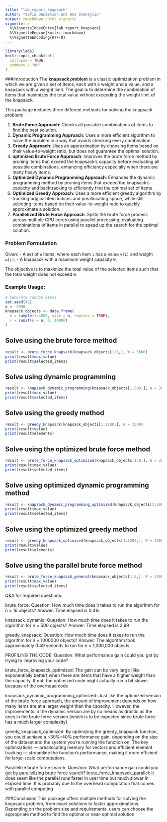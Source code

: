 ```yaml
---
title: "lab_report_knapsack"
author: "Sofia Danielson and Ana Stanojcic"
output: rmarkdown::html_vignette
vignette: >
  %\VignetteIndexEntry{lab_report_knapsack}
  %\VignetteEngine{knitr::rmarkdown}
  %\VignetteEncoding{UTF-8}
---
```


```r
library(lab6)  
knitr::opts_chunk$set(
  collapse = TRUE,
  comment = "#>"
)
```
###Introduction
The **knapsack problem** is a classic optimization problem in which we are given a set of items, each with a weight and a value, and a knapsack with a weight limit. The goal is to determine the combination of items that maximizes the total value without exceeding the weight limit of the knapsack. 

This package includes three different methods for solving the knapsack problem:

1. **Brute Force Approach**: Checks all possible combinations of items to find the best solution.
2. **Dynamic Programming Approach**: Uses a more efficient algorithm to solve the problem in a way that avoids checking every combination.
3. **Greedy Approach**: Uses an approximation by choosing items based on their value-to-weight ratio, but does not guarantee the optimal solution.
4. **optimized Brute Force Approach**: Improves the brute force method by pruning items that exceed the knapsack's capacity before evaluating all possible combinations, enhancing efficiency especially when there are many heavy items.
5. **Optimized Dynamic Programming Approach**: Enhances the dynamic programming method by pruning items that exceed the knapsack's capacity and backtracking to efficiently find the optimal set of items
6. **Optimized Greedy Approach**: Uses a more efficient greedy algorithm by tracking original item indices and preallocating space, while still selecting items based on their value-to-weight ratio to quickly approximate a solution.
7. **Parallelized Brute Force Approach**: Splits the brute force process across multiple CPU cores using parallel processing, evaluating combinations of items in parallel to speed up the search for the optimal solution.

### Problem Formulation

Given:
- A set of `n` items, where each item `i` has a value `v[i]` and weight `w[i]`.
- A knapsack with a maximum weight capacity `W`.

The objective is to maximize the total value of the selected items such that the total weight does not exceed `W`.

### Example Usage:

```r
# Generate random items
set.seed(42)
n <- 2000
knapsack_objects <- data.frame(
  w = sample(1:4000, size = n, replace = TRUE),
  v = runif(n = n, 0, 10000)
)
```

## Solve using the brute force method
```r

result <- brute_force_knapsack(knapsack_objects[1:8,], W = 3500)
print(result$max_value)
print(result$selected_items)
```

## Solve using dynamic programming
```r

result <- knapsack_dynamic_programming(knapsack_objects[1:500,], W = 3500)
print(result$max_value)
print(result$selected_items)
```

## Solve using the greedy method
```r

result <- greedy_knapsack(knapsack_objects[1:1200,], W = 3500)
print(result$value)
print(result$elements)
```

## Solve using the optimized brute force method
```r

result <- brute_force_knapsack_optimized(knapsack_objects[1:8,], W = 3500)
print(result$max_value)
print(result$selected_items)
```


## Solve using optimized dynamic programming method
```r

result <- knapsack_dynamic_programming_optimized(knapsack_objects[1:500,], W = 3500)
print(result$max_value)
print(result$selected_items)
```

## Solve using the optimized greedy method
```r

result <- greedy_knapsack_optimized(knapsack_objects[1:1200,], W = 3500)
print(result$value)
print(result$elements)
```

## Solve using the parallel brute force method
```r

result <- brute_force_knapsack_general(knapsack_objects[1:8,], W = 3500, TRUE)
print(result$max_value)
print(result$selected_items)
```

Q&A for required questions:

brute_force:
Question: How much time does it takes to run the algorithm for n = 16 objects?
Answer: Time elapsed is 0.41s

knapsack_dynamic:
Question: How much time does it takes to run the algorithm for n = 500 objects?
Answer: Time elapsed is 2.99

greedy_knapsack: 
Question: How much time does it takes to run the algorithm for n = 1000000 objects?
Answer: The algorithm took approximately 0.49 seconds to run for n = 1,000,000 objects.

PROFILING THE CODE:
Question: What performance gain could you get by trying to improving your code?

brute_force_knapsack_optimized: 
The gain can be very large (like exponentially better) when there are items that have a higher weight than the capacity. If not, the optimized code might actually run a bit slower because of the overhead code

knapsack_dynamic_programming_optimized:
Just like the optimized version of the brute force approach, the amount of improvement depends on how many items are at a larger weight than the capacity. However, the improvements in the dynamic version are by no means as drastic as the ones in the brute force version (which is to be expected since brute force has a much larger complexity)


greedy_knapsack_optimized: By optimizing the greedy_knapsack function, you could achieve a ~30%–40% performance gain, depending on the size of the dataset and the system you're running the function on. The key optimizations — preallocating memory for vectors and efficient element tracking — streamline the function's performance, making it more efficient for large-scale computations.



Parallelize brute force search:
Question: What performance gain could you get by parallelizing brute force search?
brute_force_knapsack_parallel:
It does seem like the parallel runs faster in user time but much slower in elapsed time.
It is probably due to the overhead computation that comes with parallel computing

###Conclusion
This package offers multiple methods for solving the knapsack problem, from exact solutions to faster approximations. Depending on the problem size and requirements, users can choose the appropriate method to find the optimal or near-optimal solution